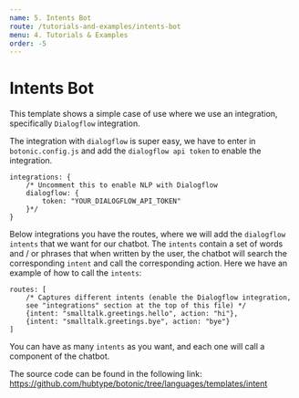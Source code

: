 ```yaml
---
name: 5. Intents Bot
route: /tutorials-and-examples/intents-bot
menu: 4. Tutorials & Examples
order: -5
---
```


# Intents Bot

This template shows a simple case of use where we use an integration, specifically `Dialogflow` integration.

The integration with `dialogflow` is super easy, we have to enter in `botonic.config.js` and add the `dialogflow api token` to enable the integration.

```
integrations: {
    /* Uncomment this to enable NLP with Dialogflow
    dialogflow: {
        token: "YOUR_DIALOGFLOW_API_TOKEN"
    }*/
}

```

Below integrations you have the routes, where we will add the `dialogflow intents` that we want for our chatbot. The `intents` contain a set of words and / or phrases that when written by the user, the chatbot will search the corresponding `intent` and call the corresponding action. Here we have an example of how to call the `intents`:

```
routes: [
    /* Captures different intents (enable the Dialogflow integration,
    see "integrations" section at the top of this file) */
    {intent: "smalltalk.greetings.hello", action: "hi"},
    {intent: "smalltalk.greetings.bye", action: "bye"}
]
```

You can have as many `intents` as you want, and each one will call a component of the chatbot.

The source code can be found in the following link: https://github.com/hubtype/botonic/tree/languages/templates/intent